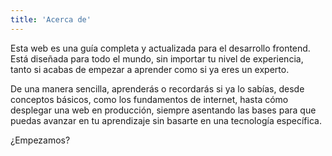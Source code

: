 ```yaml
---
title: 'Acerca de'
---
```


Esta web es una guía completa y actualizada para el desarrollo frontend. Está diseñada para todo el mundo, sin importar tu nivel de experiencia, tanto si acabas de empezar a aprender como si ya eres un experto.

De una manera sencilla, aprenderás o recordarás si ya lo sabías, desde conceptos básicos, como los fundamentos de internet, hasta cómo desplegar una web en producción, siempre asentando las bases para que puedas avanzar en tu aprendizaje sin basarte en una tecnología específica.

¿Empezamos?